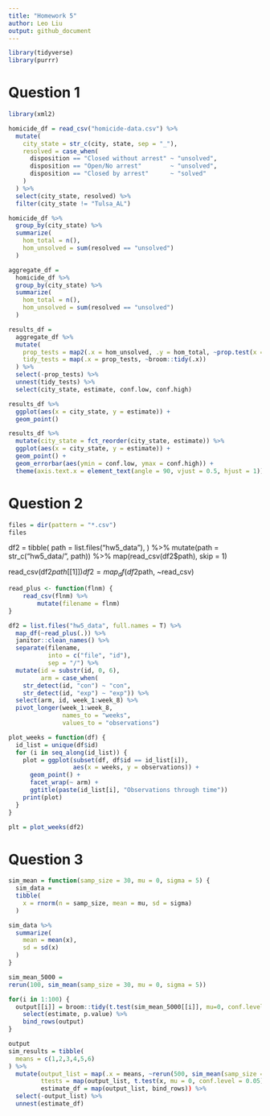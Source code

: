 ```yaml
---
title: "Homework 5"
author: Leo Liu
output: github_document
---
```


```r
library(tidyverse)
library(purrr)
```


# Question 1

```r
library(xml2)

homicide_df = read_csv("homicide-data.csv") %>% 
  mutate(
    city_state = str_c(city, state, sep = "_"),
    resolved = case_when(
      disposition == "Closed without arrest" ~ "unsolved",
      disposition == "Open/No arrest"        ~ "unsolved",
      disposition == "Closed by arrest"      ~ "solved"
    )
  ) %>% 
  select(city_state, resolved) %>% 
  filter(city_state != "Tulsa_AL")
```

```r
homicide_df %>% 
  group_by(city_state) %>% 
  summarize(
    hom_total = n(),
    hom_unsolved = sum(resolved == "unsolved")
  )

aggregate_df = 
  homicide_df %>% 
  group_by(city_state) %>% 
  summarize(
    hom_total = n(),
    hom_unsolved = sum(resolved == "unsolved")
  )
```

```r
results_df = 
  aggregate_df %>% 
  mutate(
    prop_tests = map2(.x = hom_unsolved, .y = hom_total, ~prop.test(x = .x, n = .y)),
    tidy_tests = map(.x = prop_tests, ~broom::tidy(.x))
  ) %>% 
  select(-prop_tests) %>% 
  unnest(tidy_tests) %>% 
  select(city_state, estimate, conf.low, conf.high)
```

```r
results_df %>% 
  ggplot(aes(x = city_state, y = estimate)) +
  geom_point()
```

```r
results_df %>% 
  mutate(city_state = fct_reorder(city_state, estimate)) %>% 
  ggplot(aes(x = city_state, y = estimate)) +
  geom_point() +
  geom_errorbar(aes(ymin = conf.low, ymax = conf.high)) +
  theme(axis.text.x = element_text(angle = 90, vjust = 0.5, hjust = 1))
```

# Question 2

```r
files = dir(pattern = "*.csv")
files
```
df2 = 
  tibble(
    path = list.files("hw5_data"),
  ) %>% 
  mutate(path = str_c("hw5_data/", path)) %>% 
  map(read_csv(df2$path), skip = 1)
  
read_csv(df2$path[[1]])
df2 = map_df(df2$path, ~read_csv)

```r
read_plus <- function(flnm) {
    read_csv(flnm) %>% 
        mutate(filename = flnm)
}

df2 = list.files("hw5_data", full.names = T) %>% 
  map_df(~read_plus(.)) %>% 
  janitor::clean_names() %>%
  separate(filename,
           into = c("file", "id"),
           sep = "/") %>%
  mutate(id = substr(id, 0, 6),
         arm = case_when(
    str_detect(id, "con") ~ "con",
    str_detect(id, "exp") ~ "exp")) %>% 
  select(arm, id, week_1:week_8) %>% 
  pivot_longer(week_1:week_8,
               names_to = "weeks",
               values_to = "observations")

plot_weeks = function(df) {
  id_list = unique(df$id)
  for (i in seq_along(id_list)) {
    plot = ggplot(subset(df, df$id == id_list[i]),
                  aes(x = weeks, y = observations)) +
      geom_point() +
      facet_wrap(~ arm) +
      ggtitle(paste(id_list[i], "Observations through time"))
    print(plot)
  }
}

plt = plot_weeks(df2)
```

# Question 3

```r
sim_mean = function(samp_size = 30, mu = 0, sigma = 5) {
  sim_data = 
  tibble(
    x = rnorm(n = samp_size, mean = mu, sd = sigma)
  )

sim_data %>% 
  summarize(
    mean = mean(x),
    sd = sd(x)
  )
}

sim_mean_5000 = 
rerun(100, sim_mean(samp_size = 30, mu = 0, sigma = 5))

for(i in 1:100) {
  output[[i]] = broom::tidy(t.test(sim_mean_5000[[i]], mu=0, conf.level = 0.05)) %>% 
    select(estimate, p.value) %>% 
    bind_rows(output)
}

output 
sim_results = tibble(
  means = c(1,2,3,4,5,6)
) %>% 
  mutate(output_list = map(.x = means, ~rerun(500, sim_mean(samp_size = 30, mu = .x, sigma = 5))),
         ttests = map(output_list, t.test(x, mu = 0, conf.level = 0.05))),
         estimate_df = map(output_list, bind_rows)) %>% 
  select(-output_list) %>% 
  unnest(estimate_df)

```


